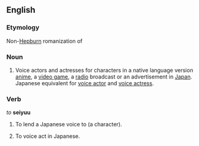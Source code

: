 ==English==
{{wikipedia}}

===Etymology===
Non-[[Hepburn]] romanization of {{etyl|ja|en}} {{term|声優|tr=seiyū|lang=ja}}

===Noun===
{{en-noun|pl=seiyuu}} 

# Voice actors and actresses for characters in a native language version [[anime]], a [[video game]], a [[radio]] broadcast or an advertisement in [[Japan]].  Japanese equivalent for [[voice actor]] and [[voice actress]].

===Verb===
''to'' '''seiyuu'''

# {{context|transitive|lang=en}} To lend a Japanese voice to (a character).
# {{context|intransitive|lang=en}} To voice act in Japanese.